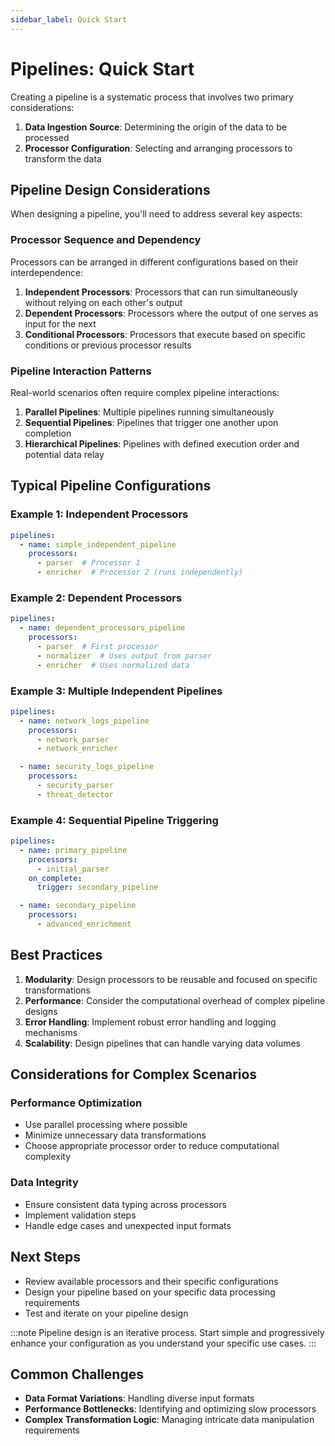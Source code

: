 ```yaml
---
sidebar_label: Quick Start
---
```


# Pipelines: Quick Start

Creating a pipeline is a systematic process that involves two primary considerations:

1. **Data Ingestion Source**: Determining the origin of the data to be processed
2. **Processor Configuration**: Selecting and arranging processors to transform the data

## Pipeline Design Considerations

When designing a pipeline, you'll need to address several key aspects:

### Processor Sequence and Dependency

Processors can be arranged in different configurations based on their interdependence:

1. **Independent Processors**: Processors that can run simultaneously without relying on each other's output
2. **Dependent Processors**: Processors where the output of one serves as input for the next
3. **Conditional Processors**: Processors that execute based on specific conditions or previous processor results

### Pipeline Interaction Patterns

Real-world scenarios often require complex pipeline interactions:

1. **Parallel Pipelines**: Multiple pipelines running simultaneously
2. **Sequential Pipelines**: Pipelines that trigger one another upon completion
3. **Hierarchical Pipelines**: Pipelines with defined execution order and potential data relay

## Typical Pipeline Configurations

### Example 1: Independent Processors

```yaml
pipelines:
  - name: simple_independent_pipeline
    processors:
      - parser  # Processor 1
      - enricher  # Processor 2 (runs independently)
```

### Example 2: Dependent Processors

```yaml
pipelines:
  - name: dependent_processors_pipeline
    processors:
      - parser  # First processor
      - normalizer  # Uses output from parser
      - enricher  # Uses normalized data
```

### Example 3: Multiple Independent Pipelines

```yaml
pipelines:
  - name: network_logs_pipeline
    processors:
      - network_parser
      - network_enricher

  - name: security_logs_pipeline
    processors:
      - security_parser
      - threat_detector
```

### Example 4: Sequential Pipeline Triggering

```yaml
pipelines:
  - name: primary_pipeline
    processors:
      - initial_parser
    on_complete:
      trigger: secondary_pipeline

  - name: secondary_pipeline
    processors:
      - advanced_enrichment
```

## Best Practices

1. **Modularity**: Design processors to be reusable and focused on specific transformations
2. **Performance**: Consider the computational overhead of complex pipeline designs
3. **Error Handling**: Implement robust error handling and logging mechanisms
4. **Scalability**: Design pipelines that can handle varying data volumes

## Considerations for Complex Scenarios

### Performance Optimization

- Use parallel processing where possible
- Minimize unnecessary data transformations
- Choose appropriate processor order to reduce computational complexity

### Data Integrity

- Ensure consistent data typing across processors
- Implement validation steps
- Handle edge cases and unexpected input formats

## Next Steps

- Review available processors and their specific configurations
- Design your pipeline based on your specific data processing requirements
- Test and iterate on your pipeline design

:::note
Pipeline design is an iterative process. Start simple and progressively enhance your configuration as you understand your specific use cases.
:::

## Common Challenges

- **Data Format Variations**: Handling diverse input formats
- **Performance Bottlenecks**: Identifying and optimizing slow processors
- **Complex Transformation Logic**: Managing intricate data manipulation requirements
